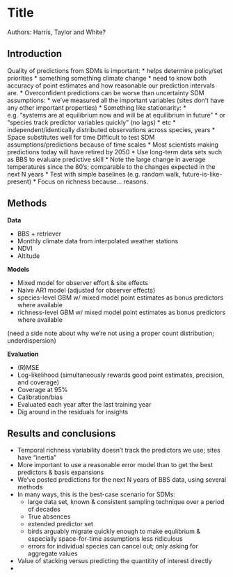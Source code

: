 # Title

Authors: Harris, Taylor and White?

## Introduction

Quality of predictions from SDMs is important:
  * helps determine policy/set priorities
  * something something climate change
  * need to know both accuracy of point estimates and how reasonable our prediction intervals are.
  * Overconfident predictions can be worse than uncertainty
SDM assumptions:
  * we've measured all the important variables (sites don't have any other important properties)
  * Something like stationarity:
    * e.g. "systems are at equilibrium now and will be at equilibrium in future"
    * or "species track predictor variables quickly" (no lags)
    * etc
  * independent/identically distributed observations across species, years
  * Space substitutes well for time
Difficult to test SDM assumptions/predictions because of time scales
  * Most scientists making predictions today will have retired by 2050
  * Use long-term data sets such as BBS to evaluate predictive skill
    * Note the large change in average temperatures since the 80's; comparable to the changes expected in the next N years
  * Test with simple baselines (e.g. random walk, future-is-like-present)
  * Focus on richness because... reasons.

## Methods

**Data**

* BBS + retriever
* Monthly climate data from interpolated weather stations
* NDVI
* Altitude

**Models**

* Mixed model for observer effort \& site effects
* Naive AR1 model (adjusted for observer effects)
* species-level GBM w/ mixed model point estimates as bonus predictors where available
* richness-level GBM w/ mixed model point estimates as bonus predictors where available

(need a side note about why we're not using a proper count distribution; underdispersion)

**Evaluation**

* (R)MSE
* Log-likelihood (simultaneously rewards good point estimates, precision, and coverage)
* Coverage at 95%
* Calibration/bias
* Evaluated each year after the last training year
* Dig around in the residuals for insights

## Results and conclusions

* Temporal richness variability doesn't track the predictors we use; sites have "inertia"
* More important to use a reasonable error model than to get the best predictors \& basis expansions
* We've posted predictions for the next N years of BBS data, using several methods
* In many ways, this is the best-case scenario for SDMs:
  * large data set, known \& consistent sampling technique over a period of decades
  * True absences
  * extended predictor set
  * birds arguably migrate quickly enough to make equlibrium \& especially space-for-time assumptions less ridiculous
  * errors for individual species can cancel out; only asking for aggregate values
* Value of stacking versus predicting the quantitity of interest directly
*
